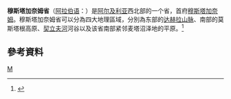 {{Infobox Algerian Province 
 |capital                =穆斯塔加奈姆
 |name                   =  穆斯塔加奈姆省<br />{{lang|ar|ولاية مستغان|}}
 |area                   =  2,269
 |arank                   =  
 |oos                  =   1 E9 m²
 |image                    =Algeria-Mostaganem.png
 |pop                    =631,057
 |prank                  = 
 |den                    = 
 |creation               = 
 |districts              = 
 |municipalities         = 32
 |dial                   = 045
 |code                   =27
|}}
'''穆斯塔加奈姆省'''（[[阿拉伯语|阿拉伯语]]：'''{{lang|ar|ولاية مستغان|}}'''）是[[阿尔及利亚|阿尔及利亚]]西北部的一个省，首府[[穆斯塔加奈姆|穆斯塔加奈姆]]。穆斯塔加奈姆省可以分為四大地理區域，分別為东部的[[达赫拉山脉|达赫拉山脉]]、南部的莫斯塔根高原、[[契立夫河|契立夫河]]河谷以及该省南部紧邻麦塔沼泽地的平原。<ref>{{cite web |url=http://www.aniref.dz/index.php/extensions/jevents/24-observatoire-du-foncier-industriel/monographie/56-monographie-5 |title=Présentation de la Wilaya: Caractéristique naturelles et conditions climatique |publisher=ANIREF |access-date=22 June 2021 |archive-date=2021-06-28 |archive-url=https://web.archive.org/web/20210628220219/http://www.aniref.dz/index.php/extensions/jevents/24-observatoire-du-foncier-industriel/monographie/56-monographie-5 |dead-url=no }}</ref>

==參考資料==
{{Reflist}}
{{coord|display=title}}
{{Algeria-geo-stub}}
{{阿尔及利亚省份}}

[[Category:阿尔及利亚省份|M]]
